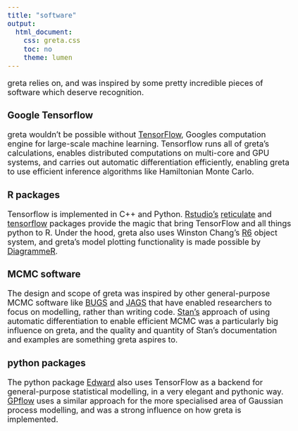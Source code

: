 ```yaml
---
title: "software"
output:
  html_document:
    css: greta.css
    toc: no
    theme: lumen
---
```


<style type="text/css">
body{
  font-size: 18px;
}
</style>

greta relies on, and was inspired by some pretty incredible pieces of software which deserve recognition.

### Google Tensorflow

greta wouldn't be possible without [TensorFlow](https://www.tensorflow.org/), Googles computation engine for large-scale machine learning. Tensorflow runs all of greta's calculations, enables distributed computations on multi-core and GPU systems, and carries out automatic differentiation efficiently, enabling greta to use efficient inference algorithms like Hamiltonian Monte Carlo.

### R packages

Tensorflow is implemented in C++ and Python. [Rstudio's](https://www.rstudio.com/) [reticulate](https://github.com/rstudio/reticulate) and [tensorflow](https://rstudio.github.io/tensorflow/) packages provide the magic that bring TensorFlow and all things python to R.
Under the hood, greta also uses Winston Chang's [R6](https://github.com/wch/R6) object system, and greta's model plotting functionality is made possible by [DiagrammeR](http://rich-iannone.github.io/DiagrammeR/).

### MCMC software

The design and scope of greta was inspired by other general-purpose MCMC software like [BUGS](http://www.openbugs.net/) and [JAGS](http://mcmc-jags.sourceforge.net/) that have enabled researchers to focus on modelling, rather than writing code. [Stan's](http://mc-stan.org/) approach of using automatic differentiation to enable efficient MCMC was a particularly big influence on greta, and the quality and quantity of Stan's documentation and examples are something greta aspires to.

### python packages

The python package [Edward](http://edwardlib.org/) also uses TensorFlow as a backend for general-purpose statistical modelling, in a very elegant and pythonic way. [GPflow](https://github.com/GPflow/GPflow) uses a similar approach for the more specialised area of Gaussian process modelling,  and was a strong influence on how greta is implemented.
